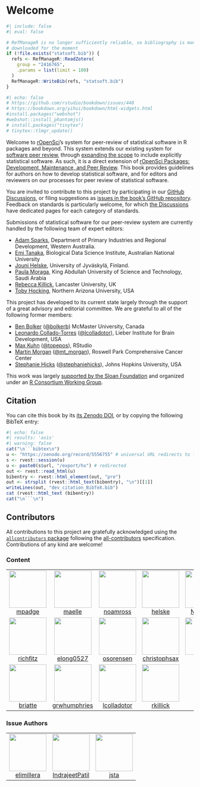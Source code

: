 # Welcome {#welcome}

```r
#| include: false
#| eval: false

# RefManageR is no longer sufficiently reliable, so bibliography is manually
# downloaded for the moment
if (!file.exists("statsoft.bib")) {
  refs <- RefManageR::ReadZotero(
    group = "2416765",
    .params = list(limit = 100)
  )
  RefManageR::WriteBib(refs, "statsoft.bib")
}
```
```r
#| echo: false
# https://github.com/rstudio/bookdown/issues/440
# https://bookdown.org/yihui/bookdown/html-widgets.html
#install.packages("webshot")
#webshot::install_phantomjs()
# install.packages("tinytex")
# tinytex::tlmgr_update()
```

Welcome to [rOpenSci](https://ropensci.org)'s system for peer-review of
statistical software in R packages and beyond. This system extends our existing
system for [software peer
review](https://ropensci.org/software-review/), through [expanding the
scope](https://ropensci.org/blog/2019/07/15/expanding-software-review/) to
include explicitly statistical software. As such, it is a direct extension of
[rOpenSci Packages: Development, Maintenance, and
Peer Review](https://devguide.ropensci.org/). This book provides guidelines for
authors on how to develop statistical software, and for editors and reviewers
on our processes for peer review of statistical software.

You are invited to contribute to this project by participating in our [GitHub
Discussions](https://github.com/ropensci/statistical-software-review-book/discussions),
or filing suggestions as [issues in the book's GitHub
repository](https://github.com/ropensci/statistical-software-review-book/issues).
Feedback on standards is particularly welcome, for which 
[the Discussions](https://github.com/ropensci/statistical-software-review-book/discussions)
have dedicated pages for each category of standards.

Submissions of statistical software for our peer-review system are currently
handled by the following team of expert editors:

-   [Adam Sparks](https://adamhsparks.netlify.app/), Department of Primary Industries and Regional Development, Western Australia.
-   [Emi Tanaka](https://emitanaka.org/), Biological Data Science Institute, Australian National University
-   [Jouni Helske](https://jounihelske.netlify.app/), University of Jyväskylä, Finland.
-   [Paula Moraga](http://www.paulamoraga.com/), King Abdullah University of Science and Technology, Saudi Arabia
-   [Rebecca Killick](http://www.lancs.ac.uk/~killick/), Lancaster University, UK
-   [Toby Hocking](http://tdhock.github.io/), Northern Arizona University, USA

This project has developed to its current state largely through the support of
a great advisory and editorial committee. We are grateful to all of the
following former members:

-   [Ben Bolker](https://ms.mcmaster.ca/~bolker/)
    ([\@bolkerb](https://twitter.com/bolkerb)) McMaster University, Canada
-   [Leonardo Collado-Torres](http://lcolladotor.github.io/)
  ([\@lcolladotor](https://twitter.com/lcolladotor)), Lieber Institute for
  Brain Development, USA
-   [Max Kuhn](http://appliedpredictivemodeling.com/)
    ([\@topepos](https://twitter.com/topepos)), RStudio
-   [Martin Morgan](https://www.roswellpark.org/martin-morgan)
    ([\@mt_morgan](https://twitter.com/mt_morgan)), Roswell Park Comprehensive
    Cancer Center
-   [Stephanie Hicks](https://www.stephaniehicks.com/)
  ([\@stephaniehicks](https://twitter.com/stephaniehicks)), Johns Hopkins
  University, USA

This work was largely [supported by the Sloan
Foundation](https://ropensci.org/blog/2019/07/15/expanding-software-review/)
and organized under an [R Consortium Working
Group](https://www.r-consortium.org/projects/isc-working-groups).

## Citation

You can cite this book by its [its Zenodo
DOI](https://doi.org/10.5281/zenodo.5556755), or by copying the following
BibTeX entry:


```r
#| echo: false
#| results: 'asis'
#| warning: false
cat("\n```bibtex\n")
u <- "https://zenodo.org/record/5556755" # universal URL redirects to latest
s <- rvest::session(u)
u <- paste0(s$url, "/export/hx") # redirected
out <- rvest::read_html(u)
bibentry <- rvest::html_element(out, "pre")
out <- strsplit (rvest::html_text(bibentry), "\n")[[1]]
writeLines(out, "dev_citation_BibTeX.bib")
cat (rvest::html_text (bibentry))
cat("\n```\n")
```

## Contributors










<!-- ALL-CONTRIBUTORS-LIST:START - Do not remove or modify this section -->
<!-- prettier-ignore-start -->
<!-- markdownlint-disable -->

All contributions to this project are gratefully acknowledged using the [`allcontributors` package](https://github.com/ropenscilabs/allcontributors) following the [all-contributors](https://allcontributors.org) specification. Contributions of any kind are welcome!

### Content

<table>

<tr>
<td align="center">
<a href="https://github.com/mpadge">
<img src="https://avatars.githubusercontent.com/u/6697851?v=4" width="100px;" alt=""/>
</a><br>
<a href="https://github.com/ropensci/statistical-software-review-book/commits?author=mpadge">mpadge</a>
</td>
<td align="center">
<a href="https://github.com/maelle">
<img src="https://avatars.githubusercontent.com/u/8360597?v=4" width="100px;" alt=""/>
</a><br>
<a href="https://github.com/ropensci/statistical-software-review-book/commits?author=maelle">maelle</a>
</td>
<td align="center">
<a href="https://github.com/noamross">
<img src="https://avatars.githubusercontent.com/u/571752?v=4" width="100px;" alt=""/>
</a><br>
<a href="https://github.com/ropensci/statistical-software-review-book/commits?author=noamross">noamross</a>
</td>
<td align="center">
<a href="https://github.com/helske">
<img src="https://avatars.githubusercontent.com/u/1560448?v=4" width="100px;" alt=""/>
</a><br>
<a href="https://github.com/ropensci/statistical-software-review-book/commits?author=helske">helske</a>
</td>
<td align="center">
<a href="https://github.com/Nowosad">
<img src="https://avatars.githubusercontent.com/u/3457131?v=4" width="100px;" alt=""/>
</a><br>
<a href="https://github.com/ropensci/statistical-software-review-book/commits?author=Nowosad">Nowosad</a>
</td>
</tr>


<tr>
<td align="center">
<a href="https://github.com/richfitz">
<img src="https://avatars.githubusercontent.com/u/1558093?v=4" width="100px;" alt=""/>
</a><br>
<a href="https://github.com/ropensci/statistical-software-review-book/commits?author=richfitz">richfitz</a>
</td>
<td align="center">
<a href="https://github.com/elong0527">
<img src="https://avatars.githubusercontent.com/u/465246?v=4" width="100px;" alt=""/>
</a><br>
<a href="https://github.com/ropensci/statistical-software-review-book/commits?author=elong0527">elong0527</a>
</td>
<td align="center">
<a href="https://github.com/osorensen">
<img src="https://avatars.githubusercontent.com/u/21175639?v=4" width="100px;" alt=""/>
</a><br>
<a href="https://github.com/ropensci/statistical-software-review-book/commits?author=osorensen">osorensen</a>
</td>
<td align="center">
<a href="https://github.com/christophsax">
<img src="https://avatars.githubusercontent.com/u/1390827?v=4" width="100px;" alt=""/>
</a><br>
<a href="https://github.com/ropensci/statistical-software-review-book/commits?author=christophsax">christophsax</a>
</td>
<td align="center">
<a href="https://github.com/Pakillo">
<img src="https://avatars.githubusercontent.com/u/1597843?v=4" width="100px;" alt=""/>
</a><br>
<a href="https://github.com/ropensci/statistical-software-review-book/commits?author=Pakillo">Pakillo</a>
</td>
</tr>


<tr>
<td align="center">
<a href="https://github.com/briatte">
<img src="https://avatars.githubusercontent.com/u/322533?v=4" width="100px;" alt=""/>
</a><br>
<a href="https://github.com/ropensci/statistical-software-review-book/commits?author=briatte">briatte</a>
</td>
<td align="center">
<a href="https://github.com/grwhumphries">
<img src="https://avatars.githubusercontent.com/u/1613298?v=4" width="100px;" alt=""/>
</a><br>
<a href="https://github.com/ropensci/statistical-software-review-book/commits?author=grwhumphries">grwhumphries</a>
</td>
<td align="center">
<a href="https://github.com/lcolladotor">
<img src="https://avatars.githubusercontent.com/u/2288213?v=4" width="100px;" alt=""/>
</a><br>
<a href="https://github.com/ropensci/statistical-software-review-book/commits?author=lcolladotor">lcolladotor</a>
</td>
<td align="center">
<a href="https://github.com/rkillick">
<img src="https://avatars.githubusercontent.com/u/16543041?v=4" width="100px;" alt=""/>
</a><br>
<a href="https://github.com/ropensci/statistical-software-review-book/commits?author=rkillick">rkillick</a>
</td>
</tr>

</table>


### Issue Authors

<table>

<tr>
<td align="center">
<a href="https://github.com/elimillera">
<img src="https://avatars.githubusercontent.com/u/24767886?u=16d22ed97b442cfa1847d0f110b7dbf5c190c5a5&v=4" width="100px;" alt=""/>
</a><br>
<a href="https://github.com/ropensci/statistical-software-review-book/issues?q=is%3Aissue+author%3Aelimillera">elimillera</a>
</td>
<td align="center">
<a href="https://github.com/IndrajeetPatil">
<img src="https://avatars.githubusercontent.com/u/11330453?u=5383867dd88305e4ddae3cae9bb664be8d024a95&v=4" width="100px;" alt=""/>
</a><br>
<a href="https://github.com/ropensci/statistical-software-review-book/issues?q=is%3Aissue+author%3AIndrajeetPatil">IndrajeetPatil</a>
</td>
<td align="center">
<a href="https://github.com/jsta">
<img src="https://avatars.githubusercontent.com/u/7844578?u=282b3dca72580763af0ac302219bef2936f981fc&v=4" width="100px;" alt=""/>
</a><br>
<a href="https://github.com/ropensci/statistical-software-review-book/issues?q=is%3Aissue+author%3Ajsta">jsta</a>
</td>
</tr>

</table>

<!-- markdownlint-enable -->
<!-- prettier-ignore-end -->
<!-- ALL-CONTRIBUTORS-LIST:END -->
